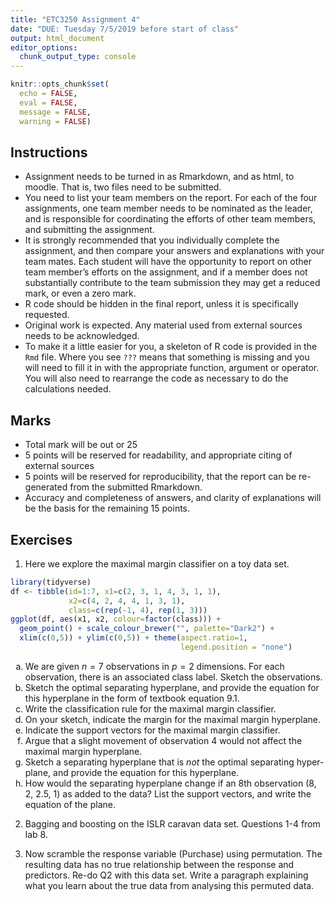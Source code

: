 ```yaml
---
title: "ETC3250 Assignment 4"
date: "DUE: Tuesday 7/5/2019 before start of class"
output: html_document
editor_options: 
  chunk_output_type: console
---
```


```r
knitr::opts_chunk$set(
  echo = FALSE,
  eval = FALSE,
  message = FALSE,
  warning = FALSE)
```

## Instructions

- Assignment needs to be turned in as Rmarkdown, and as html, to moodle. That is, two files need to be submitted.
- You need to list your team members on the report. For each of the four assignments, one team member needs to be nominated as the leader, and is responsible for coordinating the efforts of other team members, and submitting the assignment. 
- It is strongly recommended that you individually complete the assignment, and then compare your answers and explanations with your team mates. Each student will have the opportunity to report on other team member's efforts on the assignment, and if a member does not substantially contribute to the team submission they may get a reduced mark, or even a zero mark.
- R code should be hidden in the final report, unless it is specifically requested.
- Original work is expected. Any material used from external sources needs to be acknowledged. 
- To make it a little easier for you, a skeleton of R code is provided in the `Rmd` file. Where you see `???` means that something is missing and you will need to fill it in with the appropriate function, argument or operator. You will also need to rearrange the code as necessary to do the calculations needed.

## Marks

- Total mark will be out or 25
- 5 points will be reserved for readability, and appropriate citing of external sources 
- 5 points will be reserved for reproducibility, that the report can be re-generated from the submitted Rmarkdown. 
- Accuracy and completeness of answers, and clarity of explanations will be the basis for the remaining 15 points. 

## Exercises

1. Here we explore the maximal margin classifier on a toy data set.

```r
library(tidyverse)
df <- tibble(id=1:7, x1=c(2, 3, 1, 4, 3, 1, 1), 
             x2=c(4, 2, 4, 4, 1, 3, 1), 
             class=c(rep(-1, 4), rep(1, 3)))
ggplot(df, aes(x1, x2, colour=factor(class))) + 
  geom_point() + scale_colour_brewer("", palette="Dark2") +
  xlim(c(0,5)) + ylim(c(0,5)) + theme(aspect.ratio=1, 
                                      legend.position = "none")
```

a. We are given $n = 7$ observations in $p = 2$ dimensions. For each observation, there is an associated class label. Sketch the observations.
b. Sketch the optimal separating hyperplane, and provide the equation for this hyperplane in the form of textbook equation 9.1. 
c. Write the classification rule for the maximal margin classifier.
d. On your sketch, indicate the margin for the maximal margin hyperplane.
e. Indicate the support vectors for the maximal margin classifier.
f. Argue that a slight movement of observation 4 would not affect the maximal margin hyperplane.
g. Sketch a separating hyperplane that is *not* the optimal separating hyper- plane, and provide the equation for this hyperplane.
h. How would the separating hyperplane change if an 8th observation (8, 2, 2.5, 1) as added to the data? List the support vectors, and write the equation of the plane.

2. Bagging and boosting on the ISLR caravan data set. Questions 1-4 from lab 8.

3. Now scramble the response variable (Purchase) using permutation. The resulting data has no true relationship between the response and predictors. Re-do Q2 with this data set. Write a paragraph explaining what you learn about the true data from analysing this permuted data.